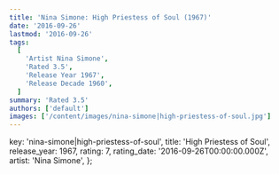 ```yaml
---
title: 'Nina Simone: High Priestess of Soul (1967)'
date: '2016-09-26'
lastmod: '2016-09-26'
tags:
  [
    'Artist Nina Simone',
    'Rated 3.5',
    'Release Year 1967',
    'Release Decade 1960',
  ]
summary: 'Rated 3.5'
authors: ['default']
images: ['/content/images/nina-simone|high-priestess-of-soul.jpg']
---
```


  key: 'nina-simone|high-priestess-of-soul',
  title: 'High Priestess of Soul',
  release_year: 1967,
  rating: 7,
  rating_date: '2016-09-26T00:00:00.000Z',
  artist: 'Nina Simone',
};

<MusicRating data={data} />
